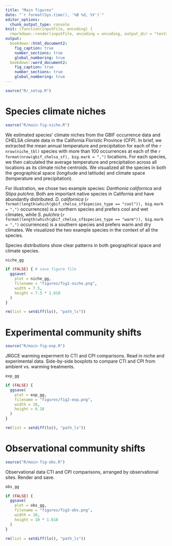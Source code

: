 ```yaml
---
title: "Main figures"
date: "`r format(Sys.time(), '%B %d, %Y')`"
editor_options: 
  chunk_output_type: console
knit: (function(inputFile, encoding) {
  rmarkdown::render(inputFile, encoding = encoding, output_dir = "tests") })
output:
  bookdown::html_document2: 
    fig_caption: true
    number_sections: true
    global_numbering: true
  bookdown::word_document2: 
    fig_caption: true
    number_sections: true
    global_numbering: true
---
```


```r
source("R/_setup.R")
```

# Species climate niches

```r
source("R/main-fig-niche.R")
```

We estimated species' climate niches from the GBIF occurrence data and CHELSA climate data in the California Floristic Province (CFP). In brief, we extracted the mean annual temperature and precipitation for each of the `r nrow(niche_tbl)` species with more than 100 occurrences at each of the `r format(nrow(gbif_chelsa_sf), big.mark = ",")` locations. For each species, we then calculated the average temperature and precipitation across all locations as its climate niche centroids. We visualized all the species in both the geographical space (longitude and latitude) and climate space (temperature and precipitation).

For illustration, we chose two example species: *Danthonia californica* and *Stipa pulchra*. Both are important native species in California and have abundantly distributed. *D. californica* (`r format(length(which(gbif_chelsa_sf$species_type == "cool")), big.mark = ",")` occurrences) is a northern species and prefers cool and wet climates, while *S. pulchra* (`r format(length(which(gbif_chelsa_sf$species_type == "warm")), big.mark = ",")` occurrences) is a southern species and prefers warm and dry climates. We visualized the two example species in the context of all the species.

Species distributions show clear patterns in both geographical space and climate species.

```r
niche_gg

if (FALSE) { # save figure file
  ggsave(
    plot = niche_gg,
    filename = "figures/fig1-niche.png",
    width = 7.5,
    height = 7.5 * 1.618
  )
}

rm(list = setdiff(ls(), "path_ls"))
```

# Experimental community shifts

```r
source("R/main-fig-exp.R")
```

JRGCE warming experment to CTI and CPI comparisons. Read in niche and experimental data. Side-by-side boxplots to compare CTI and CPI from ambient vs. warming treatments.

```r
exp_gg

if (FALSE) {
  ggsave(
    plot = exp_gg,
    filename = "figures/fig2-exp.png",
    width = 10,
    height = 6.18
  )
}

rm(list = setdiff(ls(), "path_ls"))
```

# Observational community shifts

```r
source("R/main-fig-obs.R")
```

Observational data CTI and CPI comparisons, arranged by observational sites.
Render and save.

```r
obs_gg

if (FALSE) {
  ggsave(
    plot = obs_gg,
    filename = "figures/fig3-obs.png",
    width = 10,
    height = 10 * 1.618
  )
}

rm(list = setdiff(ls(), "path_ls"))
```

